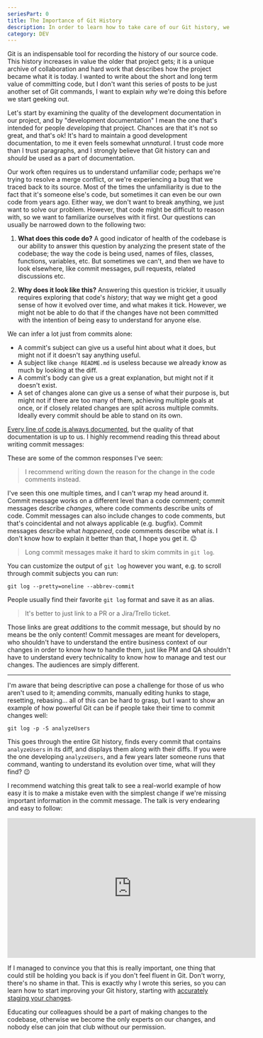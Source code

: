```yaml
---
seriesPart: 0
title: The Importance of Git History
description: In order to learn how to take care of our Git history, we first need to understand its short and long term value.
category: DEV
---
```


Git is an indispensable tool for recording the history of our source code. This history increases in value the older that project gets; it is a unique archive of collaboration and hard work that describes how the project became what it is today. I wanted to write about the short and long term value of committing code, but I don't want this series of posts to be just another set of Git commands, I want to explain _why_ we're doing this before we start geeking out.

Let's start by examining the quality of the development documentation in our project, and by "development documentation" I mean the one that's intended for people _developing_ that project. Chances are that it's not so great, and that's ok! It's hard to maintain a good development documentation, to me it even feels somewhat _unnatural_. I trust code more than I trust paragraphs, and I strongly believe that Git history can and _should_ be used as a part of documentation.

Our work often requires us to understand unfamiliar code; perhaps we're trying to resolve a merge conflict, or we're experiencing a bug that we traced back to its source. Most of the times the unfamiliarity is due to the fact that it's someone else's code, but sometimes it can even be our own code from years ago. Either way, we don't want to break anything, we just want to solve our problem. However, that code might be difficult to reason with, so we want to familiarize ourselves with it first. Our questions can usually be narrowed down to the following two:

  1. **What does this code do?** A good indicator of health of the codebase is our ability to answer this question by analyzing the present state of the codebase; the way the code is being used, names of files, classes, functions, variables, etc. But sometimes we can't, and then we have to look elsewhere, like commit messages, pull requests, related discussions etc.

  2. **Why does it look like this?** Answering this question is trickier, it usually requires exploring that code's _history_; that way we might get a good sense of how it evolved over time, and what makes it tick. However, we might not be able to do that if the changes have not been committed with the intention of being easy to understand for anyone else.

We can infer a lot just from commits alone:

  - A commit's subject can give us a useful hint about what it does, but might not if it doesn't say anything useful.
  - A subject like `change README.md` is useless because we already know as much by looking at the diff.
  - A commit's body can give us a great explanation, but might not if it doesn't exist.
  - A set of changes alone can give us a sense of what their purpose is, but might not if there are too many of them, achieving multiple goals at once, or if closely related changes are split across multiple commits. Ideally every commit should be able to stand on its own.

[Every line of code is always documented](https://mislav.net/2014/02/hidden-documentation/), but the quality of that documentation is up to us. I highly recommend reading this thread about writing commit messages:

<Tweet tweetId="1175100703829909505" />

These are some of the common responses I've seen:

  > I recommend writing down the reason for the change in the code comments instead.

I've seen this one multiple times, and I can't wrap my head around it. Commit message works on a different level than a code comment; commit messages describe _changes_, where code comments describe units of code. Commit messages can also include changes to code comments, but that's coincidental and not always applicable (e.g. bugfix). Commit messages describe what _happened_, code comments describe what _is_. I don't know how to explain it better than that, I hope you get it. 😉

  > Long commit messages make it hard to skim commits in `git log`.

You can customize the output of `git log` however you want, e.g. to scroll through commit subjects you can run:

```shell
git log --pretty=oneline --abbrev-commit
```

People usually find their favorite `git log` format and save it as an alias.

  > It's better to just link to a PR or a Jira/Trello ticket.

Those links are great _additions_ to the commit message, but should by no means be the only content! Commit messages are meant for developers, who shouldn't have to understand the entire business context of our changes in order to know how to handle them, just like PM and QA shouldn't have to understand every technicality to know how to manage and test our changes. The audiences are simply different.

---

I'm aware that being descriptive can pose a challenge for those of us who aren't used to it; amending commits, manually editing hunks to stage, resetting, rebasing... all of this can be hard to grasp, but I want to show an example of how powerful Git can be if people take their time to commit changes well:

```shell
git log -p -S analyzeUsers
```

This goes through the entire Git history, finds every commit that contains `analyzeUsers` in its diff, and displays them along with their diffs. If you were the one developing `analyzeUsers`, and a few years later someone runs that command, wanting to understand its evolution over time, what will they find? 😉

I recommend watching this great talk to see a real-world example of how easy it is to make a mistake even with the simplest change if we're missing important information in the commit message. The talk is very endearing and easy to follow:

<iframe className="mx-auto rounded-lg" width="560" height="315" src="https://www.youtube.com/embed/1NoNTqank_U" frameBorder="0" allow="accelerometer; autoplay; clipboard-write; encrypted-media; gyroscope; picture-in-picture" allowFullScreen></iframe>

If I managed to convince you that this is really important, one thing that could still be holding you back is if you don't feel fluent in Git. Don't worry, there's no shame in that. This is exactly why I wrote this series, so you can learn how to start improving your Git history, starting with [accurately staging your changes](/blog/better-git-history/staging).

Educating our colleagues should be a part of making changes to the codebase, otherwise we become the only experts on our changes, and nobody else can join that club without our permission.
